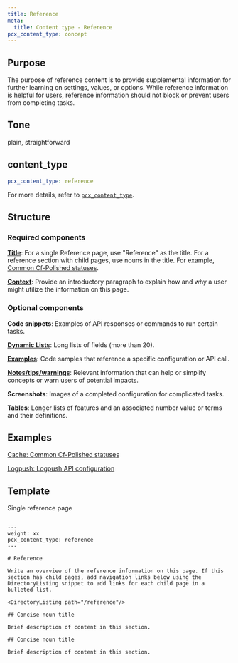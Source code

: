 ```yaml
---
title: Reference
meta:
  title: Content type - Reference
pcx_content_type: concept
---
```


## Purpose

The purpose of reference content is to provide supplemental information for further learning on settings, values, or options. While reference information is helpful for users, reference information should not block or prevent users from completing tasks.

## Tone

plain, straightforward

## content_type

```yaml
pcx_content_type: reference
```

For more details, refer to [`pcx_content_type`](/style-guide/frontmatter/custom-properties/#pcx_content_type).

## Structure

### Required components

[**Title**](/style-guide/documentation-content-strategy/component-attributes/titles/): For a single Reference page, use "Reference" as the title. For a reference section with child pages, use nouns in the title. For example, [Common Cf-Polished statuses](https://developers.cloudflare.com/images/polish/cf-polished-statuses/).

[**Context**](/style-guide/documentation-content-strategy/component-attributes/context/): Provide an introductory paragraph to explain how and why a user might utilize the information on this page.

### Optional components

**Code snippets**: Examples of API responses or commands to run certain tasks.

[**Dynamic Lists**](/style-guide/documentation-content-strategy/component-attributes/dynamic-lists/): Long lists of fields (more than 20).

[**Examples**](/style-guide/documentation-content-strategy/component-attributes/examples/): Code samples that reference a specific configuration or API call.

[**Notes/tips/warnings**](/style-guide/documentation-content-strategy/component-attributes/notes-tips-warnings/): Relevant information that can help or simplify concepts or warn users of potential impacts.

**Screenshots**: Images of a completed configuration for complicated tasks.

**Tables**: Longer lists of features and an associated number value or terms and their definitions.

## Examples

[Cache: Common Cf-Polished statuses](/images/polish/cf-polished-statuses/)

[Logpush: Logpush API configuration](/logs/logpush/logpush-job/api-configuration/)

## Template

Single reference page

```

---
weight: xx
pcx_content_type: reference
---

# Reference

Write an overview of the reference information on this page. If this section has child pages, add navigation links below using the DirectoryListing snippet to add links for each child page in a bulleted list.

<DirectoryListing path="/reference"/>

## Concise noun title

Brief description of content in this section.

## Concise noun title

Brief description of content in this section.
```
